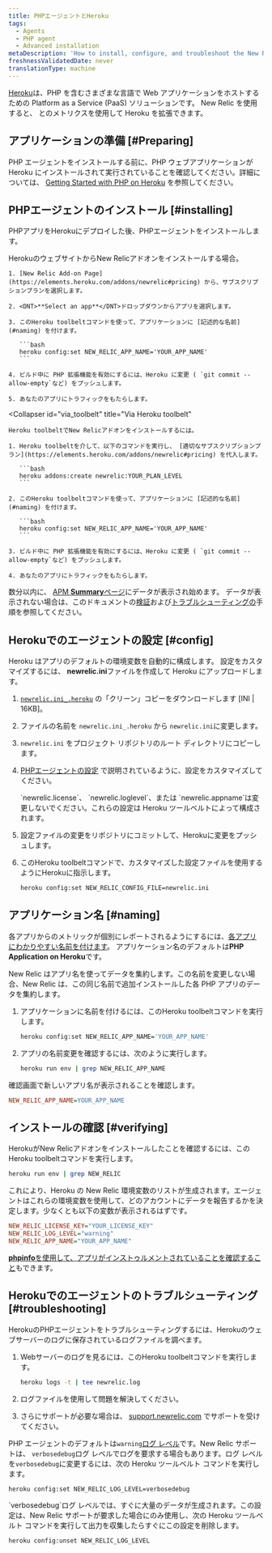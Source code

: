 ```yaml
---
title: PHPエージェントとHeroku
tags:
  - Agents
  - PHP agent
  - Advanced installation
metaDescription: 'How to install, configure, and troubleshoot the New Relic PHP agent on Heroku.'
freshnessValidatedDate: never
translationType: machine
---
```


[Heroku](//www.heroku.com/)は、PHP を含むさまざまな言語で Web アプリケーションをホストするための Platform as a Service (PaaS) ソリューションです。 New Relic を使用すると、 [<InlinePopover type="apm"/>](/docs/apm/new-relic-apm/getting-started/welcome-new-relic-apm)と[<InlinePopover type="browser"/>](/docs/browser/new-relic-browser/getting-started/new-relic-browser)のメトリクスを使用して Heroku を拡張できます。

## アプリケーションの準備 [#Preparing]

PHP エージェントをインストールする前に、PHP ウェブアプリケーションが Heroku にインストールされて実行されていることを確認してください。詳細については、 [Getting Started with PHP on Heroku](//devcenter.heroku.com/articles/getting-started-with-php) を参照してください。

## PHPエージェントのインストール [#installing]

PHPアプリをHerokuにデプロイした後、PHPエージェントをインストールします。

<CollapserGroup>
  <Collapser
    id="via_heroku"
    title="Heroku社のウェブサイトより"
  >
    HerokuのウェブサイトからNew Relicアドオンをインストールする場合。

    1. [New Relic Add-on Page](https://elements.heroku.com/addons/newrelic#pricing) から、サブスクリプションプランを選択します。

    2. <DNT>**Select an app**</DNT>ドロップダウンからアプリを選択します。

    3. このHeroku toolbeltコマンドを使って、アプリケーションに [記述的な名前](#naming) を付けます。

       ```bash
       heroku config:set NEW_RELIC_APP_NAME='YOUR_APP_NAME'
       ```

    4. ビルド中に PHP 拡張機能を有効にするには、Heroku に変更 ( `git commit --allow-empty`など) をプッシュします。

    5. あなたのアプリにトラフィックをもたらします。
  </Collapser>

  <Collapser
    id="via_toolbelt"
    title="Via Heroku toolbelt"
  >
    Heroku toolbeltでNew Relicアドオンをインストールするには。

    1. Heroku toolbeltを介して、以下のコマンドを実行し、 [適切なサブスクリプションプラン](https://elements.heroku.com/addons/newrelic#pricing) を代入します。

       ```bash
       heroku addons:create newrelic:YOUR_PLAN_LEVEL
       ```

    2. このHeroku toolbeltコマンドを使って、アプリケーションに [記述的な名前](#naming) を付けます。

       ```bash
       heroku config:set NEW_RELIC_APP_NAME='YOUR_APP_NAME'
       ```

    3. ビルド中に PHP 拡張機能を有効にするには、Heroku に変更 ( `git commit --allow-empty`など) をプッシュします。

    4. あなたのアプリにトラフィックをもたらします。
  </Collapser>
</CollapserGroup>

数分以内に、 [APM <DNT>**Summary**</DNT>ページ](/docs/apm/applications-menu/monitoring/apm-overview-page)にデータが表示され始めます。 データが表示されない場合は、このドキュメントの[検証](#verifying)および[トラブルシューティングの](#troubleshooting)手順を参照してください。

## Herokuでのエージェントの設定 [#config]

Heroku はアプリのデフォルトの環境変数を自動的に構成します。 設定をカスタマイズするには、 <DNT>**newrelic.ini**</DNT>ファイルを作成して Heroku にアップロードします。

1. [`newrelic.ini_.heroku`](./files/newrelic.ini_.heroku) の「クリーン」コピーをダウンロードします \[INI | 16KB]。

2. ファイルの名前を `newrelic.ini_.heroku` から `newrelic.ini`に変更します。

3. `newrelic.ini` をプロジェクト リポジトリのルート ディレクトリにコピーします。

4. [PHPエージェントの設定](/docs/agents/php-agent/configuration/php-agent-configuration) で説明されているように、設定をカスタマイズしてください。

   <Callout variant="caution">
     `newrelic.license`、 `newrelic.loglevel`、または `newrelic.appname`は変更しないでください。これらの設定は Heroku ツールベルトによって構成されます。
   </Callout>

5. 設定ファイルの変更をリポジトリにコミットして、Herokuに変更をプッシュします。

6. このHeroku toolbeltコマンドで、カスタマイズした設定ファイルを使用するようにHerokuに指示します。

   ```bash
   heroku config:set NEW_RELIC_CONFIG_FILE=newrelic.ini
   ```

## アプリケーション名 [#naming]

各アプリからのメトリックが個別にレポートされるようにするには、[各アプリにわかりやすい名前を付けます](/docs/apm/new-relic-apm/installation-configuration/naming-your-application#app-name)。 アプリケーション名のデフォルトは<DNT>**PHP Application on Heroku**</DNT>です。

New Relic はアプリ名を使ってデータを集約します。この名前を変更しない場合、New Relic は、この同じ名前で追加インストールした各 PHP アプリのデータを集約します。

1. アプリケーションに名前を付けるには、このHeroku toolbeltコマンドを実行します。

   ```bash
   heroku config:set NEW_RELIC_APP_NAME='YOUR_APP_NAME'
   ```

2. アプリの名前変更を確認するには、次のように実行します。

   ```bash
   heroku run env | grep NEW_RELIC_APP_NAME
   ```

確認画面で新しいアプリ名が表示されることを確認します。

```ini
NEW_RELIC_APP_NAME=YOUR_APP_NAME
```

## インストールの確認 [#verifying]

HerokuがNew Relicアドオンをインストールしたことを確認するには、このHeroku toolbeltコマンドを実行します。

```bash
heroku run env | grep NEW_RELIC
```

これにより、Heroku の New Relic 環境変数のリストが生成されます。エージェントはこれらの環境変数を使用して、どのアカウントにデータを報告するかを決定します。少なくとも以下の変数が表示されるはずです。

```ini
NEW_RELIC_LICENSE_KEY="YOUR_LICENSE_KEY"
NEW_RELIC_LOG_LEVEL="warning"
NEW_RELIC_APP_NAME="YOUR_APP_NAME"
```

[<DNT>**phpinfo**</DNT>を使用して、アプリがインストゥルメントされていることを確認すること](/docs/agents/php-agent/troubleshooting/using-phpinfo-verify-php)もできます。

## Herokuでのエージェントのトラブルシューティング [#troubleshooting]

HerokuのPHPエージェントをトラブルシューティングするには、Herokuのウェブサーバーのログに保存されているログファイルを調べます。

1. Webサーバーのログを見るには、このHeroku toolbeltコマンドを実行します。

   ```bash
   heroku logs -t | tee newrelic.log
   ```

2. ログファイルを使用して問題を解決してください。

3. さらにサポートが必要な場合は、 [support.newrelic.com](https://support.newrelic.com) でサポートを受けてください。

PHP エージェントのデフォルトは`warning`[ログ レベル](/docs/agents/php-agent/configuration/php-agent-configuration#inivar-loglevel)です。New Relic サポートは、 `verbosedebug`ログ レベルでログを要求する場合もあります。ログ レベルを`verbosedebug`に変更するには、次の Heroku ツールベルト コマンドを実行します。

```bash
heroku config:set NEW_RELIC_LOG_LEVEL=verbosedebug
```

<Callout variant="caution">
  `verbosedebug`ログ レベルでは、すぐに大量のデータが生成されます。この設定は、New Relic サポートが要求した場合にのみ使用し、次の Heroku ツールベルト コマンドを実行して出力を収集したらすぐにこの設定を削除します。

  ```bash
  heroku config:unset NEW_RELIC_LOG_LEVEL
  ```
</Callout>

<InstallFeedback/>